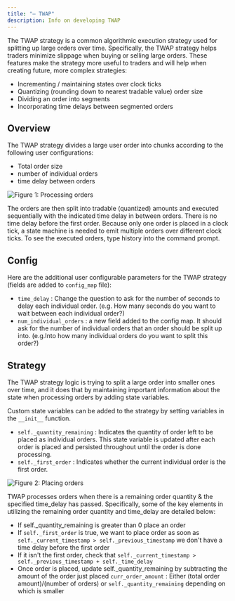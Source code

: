 ```yaml
---
title: "— TWAP"
description: Info on developing TWAP
---
```


The TWAP strategy is a common algorithmic execution strategy used for splitting up large orders over time. Specifically, the TWAP strategy helps traders minimize slippage when buying or selling large orders. These features make the strategy more useful to traders and will help when creating future, more complex strategies:

- Incrementing / maintaining states over clock ticks
- Quantizing (rounding down to nearest tradable value) order size
- Dividing an order into segments
- Incorporating time delays between segmented orders

## Overview

The TWAP strategy divides a large user order into chunks according to the following user configurations:

- Total order size
- number of individual orders
- time delay between orders

![Figure 1: Processing orders](/assets/img/TWAP_1.svg)

The orders are then split into tradable (quantized) amounts and executed sequentially with the indicated time delay in between orders. There is no time delay before the first order. Because only one order is placed in a clock tick, a state machine is needed to emit multiple orders over different clock ticks. To see the executed orders, type history into the command prompt.

## Config

Here are the additional user configurable parameters for the TWAP strategy (fields are added to `config_map` file):

- `time_delay` : Change the question to ask for the number of seconds to delay each individual order. (e.g. How many seconds do you want to wait between each individual order?)
- `num_individual_orders` : a new field added to the config map. It should ask for the number of individual orders that an order should be split up into. (e.g.Into how many individual orders do you want to split this order?)

## Strategy

The TWAP strategy logic is trying to split a large order into smaller ones over time, and it does that by maintaining important information about the state when processing orders by adding state variables.

Custom state variables can be added to the strategy by setting variables in the `__init__` function.

- `self._quantity_remaining` : Indicates the quantity of order left to be placed as individual orders. This state variable is updated after each order is placed and persisted throughout until the order is done processing.
- `self._first_order` : Indicates whether the current individual order is the first order.

![Figure 2: Placing orders](/assets/img/TWAP_2.svg)

TWAP processes orders when there is a remaining order quantity & the specified time_delay has passed. Specifically, some of the key elements in utilizing the remaining order quantity and time_delay are detailed below:

- If self.\_quantity_remaining is greater than 0 place an order
- If `self._first_order` is true, we want to place order as soon as `self._current_timestamp > self._previous_timestamp` we don't have a time delay before the first order
- If it isn't the first order, check that `self._current_timestamp > self._previous_timestamp + self._time_delay`
- Once order is placed, update self.\_quantity_remaining by subtracting the amount of the order just placed `curr_order_amount` : Either (total order amount)/(number of orders) or `self._quantity_remaining` depending on which is smaller
